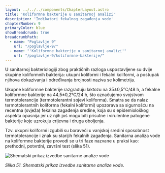 ```yaml
---
layout: ../../../components/ChapterLayout.astro
title: 'Koliformne bakterije u sanitarnoj analizi'
description: 'Indikatori fekalnog zagađenja vode'
chapterNumber: 9
primaryColor: blue
showBreadcrumb: true
breadcrumbPath:
  - name: "Poglavlje 9"
    url: "/poglavlje-9/"
  - name: "'Koliformne bakterije u sanitarnoj analizi'"
    url: "/poglavlje-9/koliformne-bakterije/"
---
```




U sanitarnoj bakteriologiji zbog praktičnih razloga uspostavljene su dvije skupine koliformnih bakterija: ukupni koliformi i fekalni koliformi, a postupak njihova dokazivanja i određivanja brojnosti naziva se kolimetrija.

Ukupne koliformne bakterije razgrađuju laktozu na 35±0,5°C/48 h, a fekalne koliformne bakterije na 44,5±0,2°C/24 h, što označujemo svojstvom termotolerancije (termotolerantni sojevi koliforma). Smatra se da nalaz termotolerantnih koliforma (fekalni koliformi) upozorava sa sigurnošću na recentna (svježa) fekalna zagađenja sredine, koja su s epidemiološkog aspekta opasnija jer uz njih još mogu biti prisutne i virulentne patogene bakterije koje uzrokuju crijevna i druga oboljenja.

Tzv. ukupni koliformi izgubili su boraveći u vanjskoj sredini sposobnost termotolerancije i znak su starijih fekalnih zagađenja. Sanitarna analiza vode na koliformne bakterije provodi se u tri faze nazvane u praksi kao: prethodni, potvrdni, završni test (slika 51).

![Shematski prikaz izvedbe sanitarne analize vode](/images/slika51.jpg)

*Slika 51. Shematski prikaz izvedbe sanitarne analize vode.*